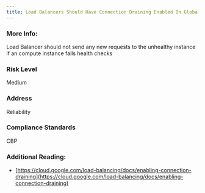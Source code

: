 ```yaml
---
title: Load Balancers Should Have Connection Draining Enabled In Global Backend Services
---
```


### More Info:

Load Balancer should not send any new requests to the unhealthy instance if an compute instance fails health checks

### Risk Level

Medium

### Address

Reliability

### Compliance Standards

CBP

### Additional Reading:

- [https://cloud.google.com/load-balancing/docs/enabling-connection-draining](https://cloud.google.com/load-balancing/docs/enabling-connection-draining)
